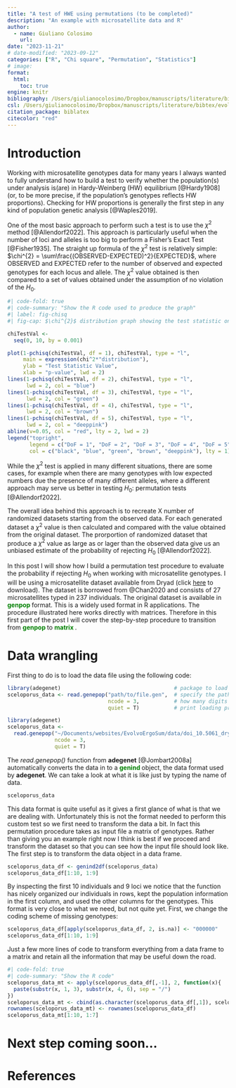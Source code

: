 ```yaml
---
title: "A test of HWE using permutations (to be completed)"
description: "An example with microsatellite data and R"
author:
  - name: Giuliano Colosimo
    url: 
date: "2023-11-21"
# date-modified: "2023-09-12"
categories: ["R", "Chi square", "Permutation", "Statistics"]
# image: 
format: 
  html:
    toc: true
engine: knitr
bibliography: /Users/giulianocolosimo/Dropbox/manuscripts/literature/bibtex/comprehensive_database.bib
csl: /Users/giulianocolosimo/Dropbox/manuscripts/literature/bibtex/evolutionary-ecology-research.csl
citation_package: biblatex
citecolor: "red"
---
```


# Introduction

Working with microsatellite genotypes data for many years I always wanted to fully understand how to build a test to verify whether the population(s) under analysis is(are) in Hardy-Weinberg (HW) equilibrium [@Hardy1908] (or, to be more precise, if the population's genotypes reflects HW proportions). Checking for HW proportions is generally the first step in any kind of population genetic analysis [@Waples2019].

One of the most basic approach to perform such a test is to use the $\chi^{2}$ method [@Allendorf2022]. This approach is particularly useful when the number of loci and alleles is too big to perform a Fisher's Exact Test [@Fisher1935]. The straight up formula of the $\chi^{2}$ test is relatively simple: $\chi^{2} = \sum\frac{(OBSERVED-EXPECTED)^2}{EXPECTED}$, where OBSERVED and EXPECTED refer to the number of observed and expected genotypes for each locus and allele. The $\chi^{2}$ value obtained is then compared to a set of values obtained under the assumption of no violation of the $H_0$.


```r
#| code-fold: true
#| code-summary: "Show the R code used to produce the graph"
#| label: fig-chisq
#| fig-cap: $\chi^{2}$ distribution graph showing the test statistic on the y axis and its associated p-value on the x axis. The test statistic is calculated with different Degrees of Freedom (DoF). The red dashed line marks the widely used  threshold of p-value = 0.05 under which we can reject $H_0$. As DoF increases, the test statistic value needed to reject $H_0$ gets higher.  

chiTestVal <- 
  seq(0, 10, by = 0.001)

plot(1-pchisq(chiTestVal, df = 1), chiTestVal, type = "l",
     main = expression(chi^2*"distribution"),
     ylab = "Test Statistic Value",
     xlab = "p-value", lwd = 2)
lines(1-pchisq(chiTestVal, df = 2), chiTestVal, type = "l",
      lwd = 2, col = "blue")
lines(1-pchisq(chiTestVal, df = 3), chiTestVal, type = "l",
      lwd = 2, col = "green")
lines(1-pchisq(chiTestVal, df = 4), chiTestVal, type = "l",
      lwd = 2, col = "brown")
lines(1-pchisq(chiTestVal, df = 5), chiTestVal, type = "l",
      lwd = 2, col = "deeppink")
abline(v=0.05, col = "red", lty = 2, lwd = 2)
legend("topright", 
       legend = c("DoF = 1", "DoF = 2", "DoF = 3", "DoF = 4", "DoF = 5"), 
       col = c("black", "blue", "green", "brown", "deeppink"), lty = 1)
```

While the $\chi^{2}$ test is applied in many different situations, there are some cases, for example when there are many genotypes with low expected numbers due the presence of many different alleles, where a different approach may serve us better in testing $H_0$: permutation tests [@Allendorf2022].

The overall idea behind this approach is to recreate X number of randomized datasets starting from the observed data. For each generated dataset a $\chi^{2}$ value is then calculated and compared with the value obtained from the original dataset. The prorportion of randomized dataset that produce a $\chi^{2}$ value as large as or lager than the observed data give us an unbiased estimate of the probability of rejecting $H_0$ [@Allendorf2022].

In this post I will show how I build a permutation test procedure to evaluate the probability if rejecting $H_0$ when working with microsatellite genotypes. I will be using a microsatellite dataset available from Dryad (click [here](https://drive.proton.me/urls/W9206FWP1C#LlZJdXqsWypn) to download). The dataset is borrowed from @Chan2020 and consists of 27 microsatellites typed in 237 individuals. The original dataset is available in **<font color="green"> genpop </font>** format. This is a widely used format in R applications. The procedure illustrated here works directly with matrices. Therefore in this first part of the post I will cover the step-by-step procedure to transition from **<font color="green"> genpop </font>** to **<font color="green"> matrix </font>**. 

# Data wrangling

First thing to do is to load the data file using the following code:

```r
library(adegenet)                                    # package to load
sceloporus_data <- read.genepop("path/to/file.gen",  # specify the path to the genepop file
                                ncode = 3,           # how many digits are used for alleles
                                quiet = T)           # print loading progress on screen
```

```r
library(adegenet)                                    
sceloporus_data <- 
  read.genepop("~/Documents/websites/EvolvoErgoSum/data/doi_10.5061_dryad.sxksn0316__v2/microsatellite_genotypes.gen",  
               ncode = 3,           
               quiet = T)
```

The *read.genepop()* function from **adegenet** [@Jombart2008a] automatically converts the data in to a  **<font color="green"> genind </font>**  object, the data format used by **adegenet**. We can take a look at what it is like just by typing the name of data.

```r
sceloporus_data
```

This data format is quite useful as it gives a first glance of what is that we are dealing with. Unfortunately this is not the format needed to perform this custom test so we first need to transform the data a bit. In fact this permutation procedure takes as input file a matrix of genotypes. Rather than giving you an example right now I think is best if we proceed and transform the dataset so that you can see how the input file should look like. The first step is to transform the data object in a data frame.

```r
sceloporus_data_df <- genind2df(sceloporus_data)
sceloporus_data_df[1:10, 1:9]
```

By inspecting the first 10 individuals and 9 loci we notice that the function has nicely organized our individuals in rows, kept the population information in the first column, and used the other columns for the genotypes. This format is very close to what we need, but not quite yet. First, we change the coding scheme of missing genotypes:

```r
sceloporus_data_df[apply(sceloporus_data_df, 2, is.na)] <- "000000"
sceloporus_data_df[1:10, 1:9]
```

Just a few more lines of code to transform everything from a data frame to a matrix and retain all the information that may be useful down the road.

```r
#| code-fold: true
#| code-summary: "Show the R code"
sceloporus_data_mt <- apply(sceloporus_data_df[,-1], 2, function(x){
  paste(substr(x, 1, 3), substr(x, 4, 6), sep = "/")
})
sceloporus_data_mt <- cbind(as.character(sceloporus_data_df[,1]), sceloporus_data_mt)
rownames(sceloporus_data_mt) <- rownames(sceloporus_data_df)
sceloporus_data_mt[1:10, 1:7]
```

# Next step coming soon...

# References